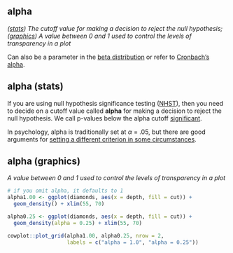 ## alpha

<dfn>([stats](a.html#alpha-stats)) The cutoff value for making a decision to reject the null hypothesis; ([graphics](a.html#alpha-graphics)) A value between 0 and 1 used to control the levels of transparency in a plot</dfn>

Can also be a parameter in the [beta distribution](b.html#beta-distribution) or refer to [Cronbach's alpha](c.html#cronbachs-alpha).

## alpha (stats) {#alpha-stats}

If you are using null hypothesis significance testing ([NHST](n.html#nhst)), then you need to decide on a cutoff value called **alpha** for making a decision to reject the null hypothesis. We call p-values below the alpha cutoff [significant](s.html#significant). 

In psychology, alpha is traditionally set at $\alpha$ = .05, but there are good arguments for [setting a different criterion in some circumstances](http://daniellakens.blogspot.com/2019/05/justifying-your-alpha-by-minimizing-or.html){target="_blank"}. 

## alpha (graphics) {#alpha-graphics}

<dfn>A value between 0 and 1 used to control the levels of transparency in a plot</dfn>

```r
# if you omit alpha, it defaults to 1
alpha1.00 <- ggplot(diamonds, aes(x = depth, fill = cut)) +
  geom_density() + xlim(55, 70)

alpha0.25 <- ggplot(diamonds, aes(x = depth, fill = cut)) +
  geom_density(alpha = 0.25) + xlim(55, 70)

cowplot::plot_grid(alpha1.00, alpha0.25, nrow = 2,
                   labels = c("alpha = 1.0", "alpha = 0.25"))
```

